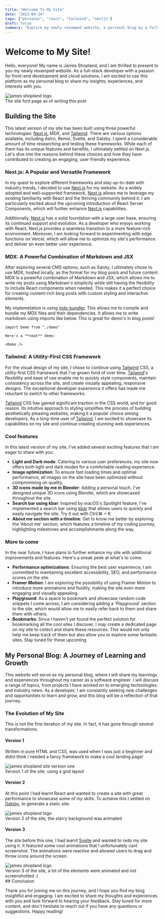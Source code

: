 ```yaml
---
title: "Welcome To My Site"
date: "2023-04-14"
tags: ["personal", "react", "tailwind", "nextjs"]
draft: false
summary: "Explore my newly revamped website, a personal blog by a full-stack developer with a passion for front-end development and cloud solutions. Built using Next.js, MDX, and Tailwind CSS, this site offers insights into my experiences, emerging technologies, and industry news. Join me on his journey of learning and growth in the ever-evolving world of software engineering."
---
```


# Welcome to My Site!

Hello, everyone! My name is James Shopland, and I am thrilled to present to you my newly revamped website. As a full-stack developer with a passion for front-end
development and cloud solutions, I am excited to use this platform as my personal blog to share my insights, experiences, and interests with you.

<div className="image-container">
  <Image
    alt="james shopland logo"
    src="/images/blog/post-1/fullpage.png"
    width={300}
    height={50}
  />
  <figcaption>The site font page as of writing this post</figcaption>
</div>

## Building the Site

This latest version of my site has been built using three powerful technologies: [Next.js](https://nextjs.org/), MDX, and [Tailwind](https://tailwindcss.com/).
There are various options available, including Astro, Remix, Svelte, and Gatsby. I spent a considerable amount of time researching and testing these frameworks. While each of them has its unique features and benefits, I ultimately settled on Next.js.
Let's dive into the reasons behind these choices and how they have contributed to creating an engaging, user-friendly experience.

### Next.js: A Popular and Versatile Framework

In my quest to explore different frameworks and stay up-to-date with industry trends, I decided to use
[Next.js](https://nextjs.org/) for my website. As a widely adopted and well-supported framework, [Next.js](https://nextjs.org/) allows me to leverage
my existing familiarity with React and the thriving community behind it. I am particularly excited about
the upcoming introduction of React Server Components, which will further enhance [Next.js](https://nextjs.org/) capabilities.

Additionally, [Next.js](https://nextjs.org/) has a solid foundation with a large user base, ensuring its continued support and evolution. As a developer who enjoys working with React, Next.js provides a seamless transition to a more feature-rich environment. Moreover, I am looking forward to experimenting with edge functions on Vercel, which will allow me to optimize my site's performance and deliver an even better user experience.

### MDX: A Powerful Combination of Markdown and JSX

After exploring several CMS options, such as Sanity, I ultimately chose to use MDX, hosted locally, as the format for my blog posts and future content.
MDX is a powerful combination of Markdown and JSX, which allows me to write my posts using Markdown's simplicity while still having the flexibility
to include React components when needed.
This makes it a perfect choice for creating content-rich blog posts with custom styling and interactive elements.

My implemetation is using [mdx-bundler](https://github.com/kentcdodds/mdx-bundler). This allows me to compile and bundle my MDX files and their dependencies.
It allows me to write markdown using imports like below. This is great for demo's in blog posts!

```mdx
import Demo from "./demo"

Here's a **neat** demo:

<Demo />
```

### Tailwind: A Utility-First CSS Framework

For the visual design of my site, I chose to continue using [Tailwind](https://tailwindcss.com/) CSS, a utility-first CSS framework that I've grown fond of over time. [Tailwind](https://tailwindcss.com/)'s flexibility and ease of use enable me to quickly style components, maintain consistency across the site, and create visually appealing, responsive designs. The exceptional developer experience it offers has made me reluctant to switch to other frameworks.

[Tailwind](https://tailwindcss.com/) CSS has gained significant traction in the CSS world, and for good reason. Its intuitive approach to styling simplifies the process of building aesthetically pleasing websites, making it a popular choice among developers. As a long-time user of [Tailwind](https://tailwindcss.com/), I am excited to showcase its capabilities on my site and continue creating stunning web experiences.

### Cool features

In this latest version of my site, I've added several exciting features that I am eager to share with you:

- **Light and Dark mode**: Catering to various user preferences, my site now offers both light and dark modes for a comfortable reading experience.
- **Image optimization**: To ensure fast loading times and optimal performance, all images on the site have been optimized without compromising on quality.
- **3D icons made by me in Blender**: Adding a personal touch, I've designed unique 3D icons using Blender, which are showcased throughout the site.
- **Search bar using kbar**: Inspired by macOS's Spotlight feature, I've implemented a search bar using [kbar](https://kbar.vercel.app/) that allows users to quickly and easily navigate the site. Try it out with Ctrl/⌘ + K
- **About me section with a timeline**: Get to know me better by exploring the 'About me' section, which features a timeline of my coding journey, highlighting milestones and accomplishments along the way.

### More to come

In the near future, I have plans to further enhance my site with additional improvements and features. Here's a sneak peek at what's to come:

- **Performance optimizations**: Ensuring the best user experience, I am committed to maintaining excellent accessibility, SEO, and performance scores on the site.
- **Framer Motion**: I am exploring the possibility of using Framer Motion to introduce more animations and fluidity, making the site even more engaging and visually appealing.
- **Playground**: As a space to bookmark and showcase random code snippets I come across, I am considering adding a 'Playground' section to the site, which would allow me to easily refer back to them and share them with others.
- **Bookmarks**: Since I haven't yet found the perfect solution for bookmarking all the cool sites I discover, I may create a dedicated page on my site to collect and share these resources. This would not only help me keep track of them but also allow you to explore some fantastic sites.
  Stay tuned for these upcoming

## My Personal Blog: A Journey of Learning and Growth

This website will serve as my personal blog, where I will share my learnings and experiences throughout my career as a software engineer. I will discuss a range of topics, from projects I have worked on to emerging technologies and industry news. As a developer, I am constantly seeking new challenges and opportunities to learn and grow, and this blog will be a reflection of that journey.

### The Evolution of My Site

This is not the first iteration of my site. In fact, it has gone through several transformations.

#### Version 1

Written in pure HTML and CSS, was used when I was just a beginner and didnt think I needed a fancy framework
to make a cool landing page!

<div className="image-container">
  <Image
    alt="james shopland site version one"
    src="/images/blog/post-1/v1.png"
    width={300}
    height={50}
  />
  <figcaption>Version 1 of the site, using a grid layout</figcaption>
</div>

#### Version 2

At this point I had learnt React and wanted to create a site with great performance to showcase some of my skills. To achieve this I settled on [Gatsby](https://www.gatsbyjs.com/), to generate a static site.

<div className="image-container">
  <Image
    alt="james shopland logo"
    src="/images/blog/post-1/v2.png"
    width={300}
    height={50}
  />
  <figcaption>
    Version 2 of the site, the starry background was animated
  </figcaption>
</div>

#### Version 3

The site before this one, I had learnt [Svelte](https://svelte.dev/) and wanted to redo my site using it. It featured some cool animations that I unfortunately cant screenshot. The animations were reactive and allowed users to drag and throw icons around the screen.

<div className="image-container">
  <Image
    alt="james shopland logo"
    src="/images/blog/post-1/v3.png"
    width={300}
    height={50}
  />
  <figcaption>
    Version 3 of the site, a lot of the elements were animated and not
    screenshotted :(
  </figcaption>
</div>
## Conclusion

Thank you for joining me on this journey, and I hope you find my blog insightful and engaging. I am excited to share my thoughts and experiences with you and look forward to hearing your feedback. Stay tuned for more content, and don't hesitate to reach out if you have any questions or suggestions. Happy reading!
